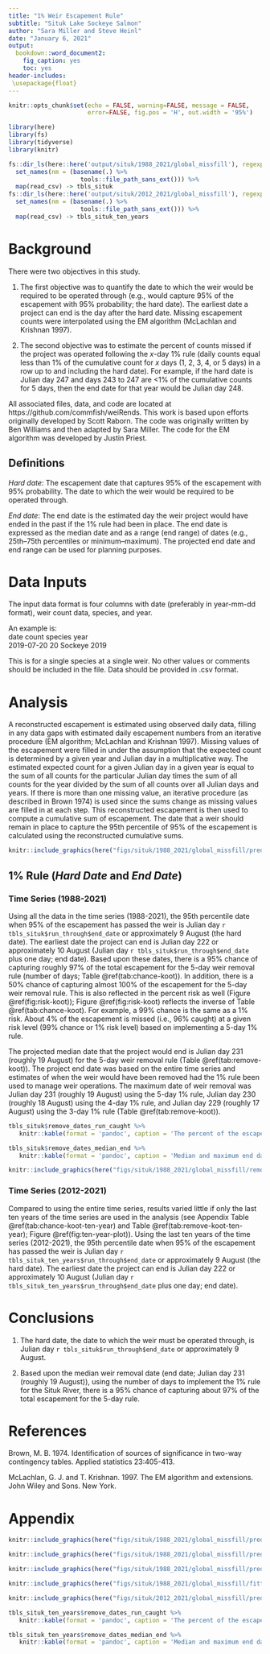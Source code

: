 ```yaml
---
title: "1% Weir Escapement Rule" 
subtitle: "Situk Lake Sockeye Salmon"
author: "Sara Miller and Steve Heinl"
date: "January 6, 2021"
output:
  bookdown::word_document2:
    fig_caption: yes
    toc: yes
header-includes:
 \usepackage{float}
---
```


```r
knitr::opts_chunk$set(echo = FALSE, warning=FALSE, message = FALSE, 
                      error=FALSE, fig.pos = 'H', out.width = '95%')
```

```r
library(here)
library(fs)
library(tidyverse)
library(knitr)
```

```r
fs::dir_ls(here::here('output/situk/1988_2021/global_missfill'), regexp = "\\.csv$") %>% 
  set_names(nm = (basename(.) %>% 
                    tools::file_path_sans_ext())) %>%
  map(read_csv) -> tbls_situk
fs::dir_ls(here::here('output/situk/2012_2021/global_missfill'), regexp = "\\.csv$") %>% 
  set_names(nm = (basename(.) %>% 
                    tools::file_path_sans_ext())) %>%
  map(read_csv) -> tbls_situk_ten_years
```


# Background
There were two objectives in this study.

  1. The first objective was to quantify the date to which the weir would be required to be operated through (e.g., would capture 95% of the escapement with 95% probability; the hard date). The earliest date a project can end is the day after the hard date.  Missing escapement counts were interpolated using the EM algorithm (McLachlan and Krishnan 1997). 
  
  2. The second objective was to estimate the percent of counts missed if the project was operated following the $x$-day 1% rule (daily counts equal less than 1% of the cumulative count for $x$ days (1, 2, 3, 4, or 5 days) in a row up to and including the hard date). For example, if the hard date is Julian day 247 and days 243 to 247 are <1% of the cumulative counts for 5 days, then the end date for that year would be Julian day 248.   

All associated files, data, and code are located at https://github.com/commfish/weiRends. This work is based upon efforts originally developed by Scott Raborn. The code was originally written by Ben Williams and then adapted by Sara Miller. The code for the EM algorithm was developed by Justin Priest.


## Definitions
*Hard date*: The escapement date that captures 95% of the escapement with 95% probability. The date to which the weir would be required to be operated through. 

*End date*: The end date is the estimated day the weir project would have ended in the past if the 1% rule had been in place. The end date is expressed as the median date and as a range (end range) of dates (e.g., 25th–75th percentiles or minimum–maximum). The projected end date and end range can be used for planning purposes.  

# Data Inputs

The input data format is four columns with date (preferably in year-mm-dd format), weir count data, species, and year. 

An example is:  
  date      count   species  year  
2019-07-20    20    Sockeye  2019

This is for a single species at a single weir. 
No other values or comments should be included in the file. 
Data should be provided in .csv format. 

# Analysis
A reconstructed escapement is estimated using observed daily data, filling in any data gaps with estimated daily escapement numbers from an iterative procedure (EM algorithm; McLachlan and Krishnan 1997). Missing values of the escapement were filled in under the assumption that the expected count is determined by a given year and Julian day in a multiplicative way. The estimated expected count for a given Julian day in a given year is equal to the sum of all counts for the particular Julian day times the sum of all counts for the year divided by the sum of all counts over all Julian days and years. If there is more than one missing value, an iterative procedure (as described in Brown 1974) is used since the sums change as missing values are filled in at each step. This reconstructed escapement is then used to compute a cumulative sum of escapement. The date that a weir should remain in place to capture the 95th percentile of 95% of the escapement is calculated using the reconstructed cumulative sums.

```r
knitr::include_graphics(here("figs/situk/1988_2021/global_missfill/pred_plot.png"))
```


## 1% Rule (*Hard Date* and *End Date*)  

### Time Series (1988-2021)  
Using all the data in the time series (1988-2021), the 95th percentile date when 95% of the escapement has passed the weir is Julian day `r tbls_situk$run_through$end_date` or approximately 9 August (the hard date). The earliest date the project can end is Julian day 222 or approximately 10 August (Julian day `r tbls_situk$run_through$end_date` plus one day; end date). Based upon these dates, there is a 95% chance of capturing roughly 97% of the total escapement for the 5-day weir removal rule (number of days; Table \@ref(tab:chance-koot)). In addition, there is a 50% chance of capturing almost 100% of the escapement for the 5-day weir removal rule. This is also reflected in the percent risk as well (Figure \@ref(fig:risk-koot)); Figure \@ref(fig:risk-koot) reflects the inverse of Table \@ref(tab:chance-koot). For example, a 99% chance is the same as a 1% risk. About 4%  of the escapement is missed (i.e., 96% caught) at a given risk level (99% chance or 1% risk level) based on implementing a 5-day 1% rule. 

The projected median date that the project would end is Julian day 231 (roughly 19 August) for the  5-day weir removal rule (Table \@ref(tab:remove-koot)). The project end date was based on the entire time series and estimates of when the weir would have been removed had the 1% rule been used to manage weir operations. The maximum date of weir removal was Julian day 231 (roughly 19 August) using the 5-day 1% rule, Julian day 230 (roughly 18 August) using the 4-day 1% rule, and Julian day 229 (roughly 17 August) using the 3-day 1% rule (Table \@ref(tab:remove-koot)). 

```r
tbls_situk$remove_dates_run_caught %>% 
   knitr::kable(format = 'pandoc', caption = 'The percent of the escapement that is caught at a given risk level (% chance) based upon the number of days the 1% rule is implemented for the Situk River.')
```


```r
tbls_situk$remove_dates_median_end %>% 
   knitr::kable(format = 'pandoc', caption = 'Median and maximum end dates for weir removal based upon number of days to implement the 1% rule for the Situk River.')
```


```r
knitr::include_graphics(here("figs/situk/1988_2021/global_missfill/remove_dates_risk_plot.png"))
```

### Time Series (2012-2021)    

Compared to using the entire time series, results varied little if only the last ten years of the time series are used in the analysis (see Appendix Table \@ref(tab:chance-koot-ten-year) and Table \@ref(tab:remove-koot-ten-year); Figure \@ref(fig:ten-year-plot)). Using the last ten years of the time series (2012-2021), the 95th percentile date when 95% of the escapement has passed the weir  is Julian day `r tbls_situk_ten_years$run_through$end_date` or approximately 9 August (the hard date). The earliest date the project can end is Julian day 222 or approximately 10 August (Julian day `r tbls_situk_ten_years$run_through$end_date` plus one day; end date).  


# Conclusions
  1. The hard date, the date to which the weir must be operated through, is Julian day `r tbls_situk$run_through$end_date` or approximately 9 August. 
  
  3. Based upon the median weir removal date (end date; Julian day 231 (roughly 19 August)), using the number of days to implement the 1% rule for the Situk River, there is a 95% chance of capturing about 97% of the total escapement for the 5-day rule. 
  
# References
Brown, M. B. 1974. Identification of sources of significance in two-way contingency tables. Applied statistics 23:405-413. 

McLachlan, G. J. and T. Krishnan. 1997. The EM algorithm and extensions. John Wiley and Sons. New York.

# Appendix
```r
knitr::include_graphics(here("figs/situk/1988_2021/global_missfill/pred_plot_1999year.png"))
```

```r
knitr::include_graphics(here("figs/situk/1988_2021/global_missfill/pred_plot_2000year.png"))
```

```r
knitr::include_graphics(here("figs/situk/1988_2021/global_missfill/pred_plot_2010year.png"))
```

```r
knitr::include_graphics(here("figs/situk/1988_2021/global_missfill/fitted_plot.png"))
```

```r
knitr::include_graphics(here("figs/situk/2012_2021/global_missfill/pred_plot.png"))
```

```r
tbls_situk_ten_years$remove_dates_run_caught %>% 
   knitr::kable(format = 'pandoc', caption = 'The percent of the escapement that is caught at a given risk level (% chance) based upon the number of days the 1% rule is implemented for the Situk River. Predicted cumulative escapements by year for the Situk River based on the last ten years of the time series (2012-2021).')
```

```r
tbls_situk_ten_years$remove_dates_median_end %>% 
   knitr::kable(format = 'pandoc', caption = 'Median and maximum end dates for weir removal based upon number of days to implement the 1% rule for the Situk River based on the last ten years of data in the time series (2012-2021).')
```
